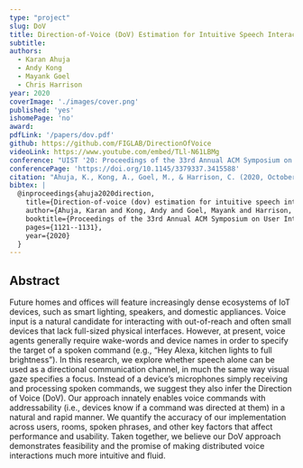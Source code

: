 ```yaml
---
type: "project"
slug: DoV
title: Direction-of-Voice (DoV) Estimation for Intuitive Speech Interaction with Smart Devices Ecosystems
subtitle:
authors:
  - Karan Ahuja
  - Andy Kong
  - Mayank Goel
  - Chris Harrison
year: 2020
coverImage: './images/cover.png'
published: 'yes'
ishomePage: 'no'
award:
pdfLink: '/papers/dov.pdf'
github: https://github.com/FIGLAB/DirectionOfVoice
videoLink: https://www.youtube.com/embed/TLl-N61LBMg
conference: "UIST '20: Proceedings of the 33rd Annual ACM Symposium on User Interface Software and Technology"
conferencePage: 'https://doi.org/10.1145/3379337.3415588'
citation: "Ahuja, K., Kong, A., Goel, M., & Harrison, C. (2020, October). Direction-of-voice (dov) estimation for intuitive speech interaction with smart devices ecosystems. In Proceedings of the 33rd Annual ACM Symposium on User Interface Software and Technology (pp. 1121-1131)."
bibtex: |
  @inproceedings{ahuja2020direction,
    title={Direction-of-voice (dov) estimation for intuitive speech interaction with smart devices ecosystems},
    author={Ahuja, Karan and Kong, Andy and Goel, Mayank and Harrison, Chris},
    booktitle={Proceedings of the 33rd Annual ACM Symposium on User Interface Software and Technology},
    pages={1121--1131},
    year={2020}
  }
---
```


## Abstract

Future homes and offices will feature increasingly dense ecosystems of IoT devices, such as smart lighting, speakers, and domestic appliances. Voice input is a natural candidate for interacting with out-of-reach and often small devices that lack full-sized physical interfaces. However, at present, voice agents generally require wake-words and device names in order to specify the target of a spoken command (e.g., “Hey Alexa, kitchen lights to full brightness”). In this research, we explore whether speech alone can be used as a directional communication channel, in much the same way visual gaze specifies a focus. Instead of a device’s microphones simply receiving and processing spoken commands, we suggest they also infer the Direction of Voice (DoV). Our approach innately enables voice commands with addressability (i.e., devices know if a command was directed at them) in a natural and rapid manner. We quantify the accuracy of our implementation across users, rooms, spoken phrases, and other key factors that affect performance and usability. Taken together, we believe our DoV approach demonstrates feasibility and the promise of making distributed voice interactions much more intuitive and fluid.

